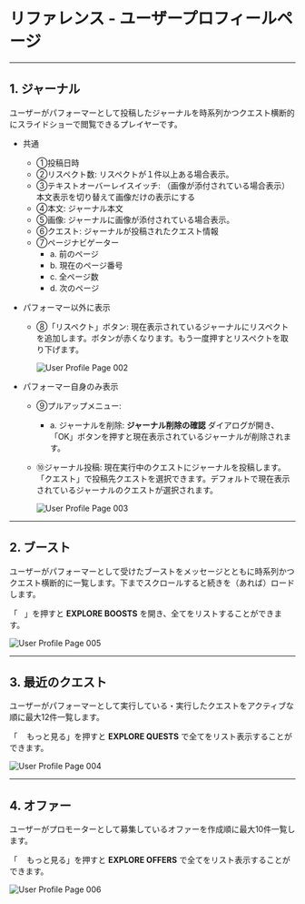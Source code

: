 # リファレンス - ユーザープロフィールページ

---

## 1. ジャーナル

ユーザーがパフォーマーとして投稿したジャーナルを時系列かつクエスト横断的にスライドショーで閲覧できるプレイヤーです。

- 共通
  - ①投稿日時
  - ②リスペクト数: リスペクトが１件以上ある場合表示。
  - ③テキストオーバーレイスイッチ: （画像が添付されている場合表示）本文表示を切り替えて画像だけの表示にする
  - ④本文: ジャーナル本文
  - ⑤画像: ジャーナルに画像が添付されている場合表示。
  - ⑥クエスト: ジャーナルが投稿されたクエスト情報
  - ⑦ページナビゲーター
    - a. 前のページ
    - b. 現在のページ番号
    - c. 全ページ数
    - d. 次のページ

- パフォーマー以外に表示
  - ⑧「リスペクト」ボタン: 現在表示されているジャーナルにリスペクトを追加します。ボタンが赤くなります。もう一度押すとリスペクトを取り下げます。

    ![User Profile Page 002](/user-manual/ja/reference/user-profile-page-002.png)

- パフォーマー自身のみ表示
  - ⑨プルアップメニュー:
    - a. ジャーナルを削除: **ジャーナル削除の確認** ダイアログが開き、「OK」ボタンを押すと現在表示されているジャーナルが削除されます。
  - ⑩ジャーナル投稿: 現在実行中のクエストにジャーナルを投稿します。「クエスト」で投稿先クエストを選択できます。デフォルトで現在表示されているジャーナルのクエストが選択されます。

    ![User Profile Page 003](/user-manual/ja/reference/user-profile-page-003.png)

---

## 2. ブースト

ユーザーがパフォーマーとして受けたブーストをメッセージとともに時系列かつクエスト横断的に一覧します。下までスクロールすると続きを（あれば）ロードします。

「<img src="/user-manual/search-solid.svg" className="inline" height="12" />」を押すと **EXPLORE BOOSTS** を開き、全てをリストすることができます。

![User Profile Page 005](/user-manual/ja/reference/user-profile-page-005.png)

---

## 3. 最近のクエスト

ユーザーがパフォーマーとして実行している・実行したクエストをアクティブな順に最大12件一覧します。

「<img src="/user-manual/search-solid.svg" className="inline" height="12" /> もっと見る」を押すと **EXPLORE QUESTS** で全てをリスト表示することができます。

![User Profile Page 004](/user-manual/ja/reference/user-profile-page-004.png)

---

## 4. オファー

ユーザーがプロモーターとして募集しているオファーを作成順に最大10件一覧します。

「<img src="/user-manual/search-solid.svg" className="inline" height="12" /> もっと見る」を押すと **EXPLORE OFFERS** で全てをリスト表示することができます。

![User Profile Page 006](/user-manual/ja/reference/user-profile-page-006.png)
